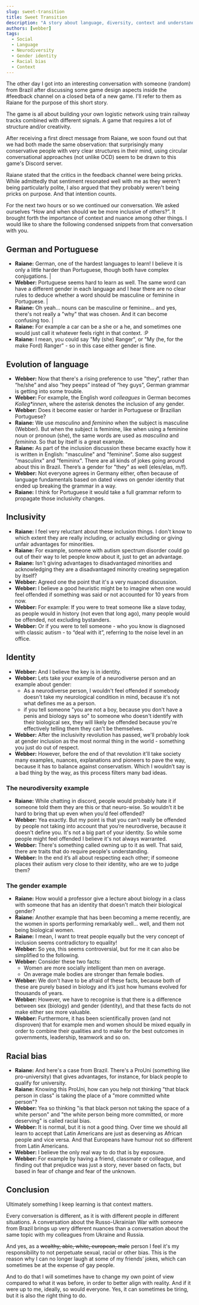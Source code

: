 ```yaml
---
slug: sweet-transition
title: Sweet Transition
description: "A story about language, diversity, context and understanding"
authors: [webber]
tags:
  - Social
  - Language
  - Neurodiversity
  - Gender identity
  - Racial bias
  - Context
---
```


The other day I got into an interesting conversation with someone (random) from Brazil after discussing some game design aspects inside the #feedback channel on a closed beta of a new game. I'll refer to them as Raiane for the purpose of this short story.

The game is all about building your own logistic network using train railway tracks combined with different signals. A game that requires a lot of structure and/or creativity.

After receiving a first direct message from Raiane, we soon found out that we had both made the same observation: that surprisingly many conservative people with very clear structures in their mind, using circular conversational approaches (not unlike OCD) seem to be drawn to this game's Discord server.

Raiane stated that the critics in the feedback channel were being pricks. While admittedly that sentiment resonated well with me as they weren't being particularly polite, I also argued that they probably weren't being pricks on purpose. And that intention counts.

For the next two hours or so we continued our conversation. We asked ourselves “How and when should we be more inclusive of others?”. It brought forth the importance of context and nuance among other things. I would like to share the following condensed snippets from that conversation with you.

## German and Portuguese

- **Raiane:** German, one of the hardest languages to learn! I believe it is only a little harder than Portuguese, though both have complex conjugations. |
- **Webber:** Portuguese seems hard to learn as well. The same word can have a different gender in each language and I hear there are no clear rules to deduce whether a word should be masculine or feminine in Portuguese. |
- **Raiane:** Oh yeah... nouns can be masculine or feminine... and yes, there's not really a "why" that was chosen. And it can become confusing too. |
- **Raiane:** For example a car can be a she or a he, and sometimes one would just call it whatever feels right in that context. :P
- **Raiane:** I mean, you could say "My (she) Ranger", or "My (he, for the make Ford) Ranger" - so in this case either gender is fine.

## Evolution of language

- **Webber:** Now that there's a rising preference to use "they", rather than “he/she” and also “hey peeps” instead of “hey guys”, German grammar is getting into some trouble.
- **Webber:** For example, the English word _colleagues_ in German becomes _Kolleg*innen_, where the asterisk denotes the inclusion of any gender.
- **Webber:** Does it become easier or harder in Portuguese or Brazilian Portuguese?
- **Raiane:** We use _masculino_ and _feminino_ when the subject is masculine (Webber). But when the subject is feminine, like when using a feminine noun or pronoun (she), the same words are used as _masculina_ and _feminina_. So that by itself is a great example.
- **Raiane:** As part of the inclusion discussion these became exactly how it is written in English: "masculine" and "feminine". Some also suggest "masculinx" and "femininx".  There are all kinds of jokes going around about this in Brazil. There’s a gender for "they" as well (eles/elas, m/f).
- **Webber:** Not everyone agrees in Germany either, often because of language fundamentals based on dated views on gender identity that ended up breaking the grammar in a way.
- **Raiane:** I think for Portuguese it would take a full grammar reform to propagate those inclusivity changes.

## Inclusivity

- **Raiane:** I feel very reluctant about these inclusion things. I don't know to which extent they are really including, or actually excluding or giving unfair advantages for minorities.
- **Raiane:** For example, someone with autism spectrum disorder could go out of their way to let people know about it, just to get an advantage.
- **Raiane:** Isn't giving advantages to disadvantaged minorities and acknowledging they are a disadvantaged minority creating segregation by itself?
- **Webber:** Agreed one the point that it's a very nuanced discussion.
- **Webber:** I believe a good heuristic might be to imagine when one would feel offended if something was said or not accounted for 10 years from now.
- **Webber:** For example: If you were to treat someone like a slave today, as people would in history (not even that long ago), many people would be offended, not excluding bystanders.
- **Webber:** Or if you were to tell someone - who you know is diagnosed with classic autism - to “deal with it”, referring to the noise level in an office.

## Identity

- **Webber:** And I believe the key is in identity.
- **Webber:** Lets take your example of a neurodiverse person and an example about gender:
  - As a neurodiverse person, I wouldn't feel offended if somebody doesn't take my neurological condition in mind, because it's not what defines me as a person.
  - if you tell someone "you are not a boy, because you don't have a penis and biology says so" to someone who doesn't identify with their biological sex, they will likely be offended because you're effectively telling them they can't be themselves.
- **Webber:** After the inclusivity revolution has passed, we'll probably look at gender inclusion as the most normal thing in the world - something you just do out of respect.
- **Webber:** However, before the end of that revolution it'll take society many examples, nuances, explanations and pioneers to pave the way, because it has to balance against conservatism. Which I wouldn’t say is a bad thing by the way, as this process filters many bad ideas.

### The neurodiversity example

- **Raiane:** While chatting in discord, people would probably hate it if someone told them they are this or that neuro-wise. So wouldn’t it be hard to bring that up even when you’d feel offended?
- **Webber:** Yea exactly. But my point is that you can't really be offended by people not taking into account that you’re neurodiverse, because it doesn't define you. It's not a big part of your identity. So while some people might feel offended I believe it's not always warranted.
- **Webber:** There's something called owning up to it as well. That said, there are traits that do require people's understanding.
- **Webber:** In the end it’s all about respecting each other; if someone places their autism very close to their identity, who are we to judge them?

### The gender example

- **Raiane:** How would a professor give a lecture about biology in a class with someone that has an identity that doesn't match their biological gender?
- **Raiane:** Another example that has been becoming a meme recently, are the women in sports performing remarkably well... well, and them not being biological women.
- **Raiane:** I mean, I want to treat people equally but the very concept of inclusion seems contradictory to equality!
- **Webber:** So yea, this seems controversial, but for me it can also be simplified to the following.
- **Webber:** Consider these two facts:
  - Women are more socially intelligent than men on average.
  - On average male bodies are stronger than female bodies.
- **Webber:** We don't have to be afraid of these facts, because both of these are purely based in biology and it’s just how humans evolved for thousands of years.
- **Webber:** However, we have to recognise is that there is a difference between sex (biology) and gender (identity), and that these facts do not make either sex more valuable.
- **Webber:** Furthermore, it has been scientifically proven (and not disproven) that for example men and women should be mixed equally in order to combine their qualities and to make for the best outcomes in governments, leadership, teamwork and so on.

## Racial bias

- **Raiane:** And here's a case from Brazil. There's a ProUni (something like pro-university) that gives advantages, for instance, for black people to qualify for university.
- **Raiane:** Knowing this ProUni, how can you help not thinking "that black person in class" is taking the place of a "more committed white person"?
- **Webber:** Yea so thinking "is that black person not taking the space of a white person" and "the white person being more committed, or more deserving" is called racial bias.
- **Webber:** It is normal, but it is not a good thing. Over time we should all learn to accept that Latin Americans are just as deserving as African people and vice versa. And that Europeans have humour not so different from Latin Americans.
- **Webber:** I believe the only real way to do that is by exposure.
- **Webber:** For example by having a friend, classmate or colleague, and finding out that prejudice was just a story, never based on facts, but based in fear of change and fear of the unknown.

## Conclusion

Ultimately something I keep learning is that context matters.

Every conversation is different, as it is with different people in different situations. A conversation about the Russo-Ukrainian War with someone from Brazil brings up very different nuances than a conversation about the same topic with my colleagues from Ukraine and Russia.

And yes, as a ~~wealthy, able, white, european, male~~ person I feel it's my responsibility to not perpetuate sexual, racial or other bias. This is the reason why I can no longer laugh at some of my friends’ jokes, which can sometimes be at the expense of gay people.

And to do that I will sometimes have to change my own point of view compared to what it was before, in order to better align with reality. And if it were up to me, ideally, so would everyone. Yes, it can sometimes be tiring, but it is also the right thing to do.
